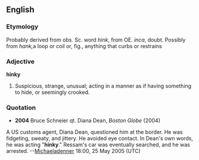 ==English==
===Etymology===
Probably derived from obs. Sc. word ''hink'', from OE. ''inca'', doubt. Possibly from ''hank,''a loop or coil or, fig., anything that curbs or restrains
===Adjective===
'''hinky'''
# Suspicious, strange, unusual; acting in a manner as if having something to hide, or seemingly crooked.
===Quotation===
*'''2004''' Bruce Schneier qt. Diana Dean, ''Boston Globe'' (2004)
A US customs agent, Diana Dean, questioned him at the border. He was fidgeting, sweaty, and jittery. He avoided eye contact. In Dean's own words, he was acting "'''hinky'''." Ressam's car was eventually searched, and he was arrested.
--[[User:Michaeladenner|Michaeladenner]] 18:00, 25 May 2005 (UTC)